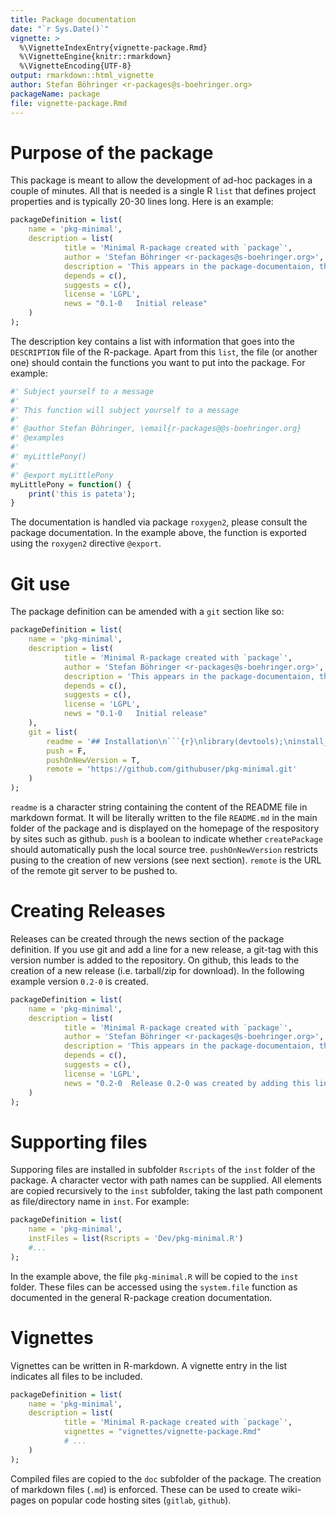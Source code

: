 ```yaml
---
title: Package documentation
date: "`r Sys.Date()`"
vignette: >
  %\VignetteIndexEntry{vignette-package.Rmd}
  %\VignetteEngine{knitr::rmarkdown}
  %\VignetteEncoding{UTF-8}
output: rmarkdown::html_vignette
author: Stefan Böhringer <r-packages@s-boehringer.org>
packageName: package
file: vignette-package.Rmd
---
```


# Purpose of the package

This package is meant to allow the development of ad-hoc packages in a couple of minutes. All that is needed is a single R `list` that defines project properties and is typically 20-30 lines long. Here is an example:

```r
packageDefinition = list(
	name = 'pkg-minimal',
	description = list(
			title = 'Minimal R-package created with `package`',
			author = 'Stefan Böhringer <r-packages@s-boehringer.org>',
			description = 'This appears in the package-documentaion, the markdown of the git-repository and in the package details.',
			depends = c(),
			suggests = c(),
			license = 'LGPL',
			news = "0.1-0   Initial release"
	)
);
```

The description key contains a list with information that goes into the `DESCRIPTION` file of the R-package. Apart from this `list`, the file (or another one) should contain the functions you want to put into the package. For example:

```r
#' Subject yourself to a message
#' 
#' This function will subject yourself to a message
#' 
#' @author Stefan Böhringer, \email{r-packages@@s-boehringer.org}
#' @examples
#' 
#' myLittlePony()
#'
#' @export myLittlePony
myLittlePony = function() {
	print('this is pateta');
}
```

The documentation is handled via package `roxygen2`, please consult the package documentation. In the example above, the function is exported using the `roxygen2` directive `@export`.

# Git use

The package definition can be amended with a `git` section like so:

```r
packageDefinition = list(
	name = 'pkg-minimal',
	description = list(
			title = 'Minimal R-package created with `package`',
			author = 'Stefan Böhringer <r-packages@s-boehringer.org>',
			description = 'This appears in the package-documentaion, the markdown of the git-repository and in the package details.',
			depends = c(),
			suggests = c(),
			license = 'LGPL',
			news = "0.1-0   Initial release"
	),
	git = list(
		readme = '## Installation\n```{r}\nlibrary(devtools);\ninstall_github("githubuser/pkg-minimal")\n```\n',
		push = F,
		pushOnNewVersion = T,
		remote = 'https://github.com/githubuser/pkg-minimal.git'
	)
);
```

`readme` is a character string containing the content of the README file in markdown format. It will be literally written to the file `README.md` in the main folder of the package and is displayed on the homepage of the respository by sites such as github.
`push` is a boolean to indicate whether `createPackage` should automatically push the local source tree. `pushOnNewVersion` restricts pusing to the creation of new versions (see next section).
`remote` is the URL of the remote git server to be pushed to.

# Creating Releases

Releases can be created through the news section of the package definition. If you use git and add a line for a new release, a git-tag with this version number is added to the repository. On github, this leads to the creation of a new release (i.e. tarball/zip for download). In the following example version `0.2-0` is created.

```r
packageDefinition = list(
	name = 'pkg-minimal',
	description = list(
			title = 'Minimal R-package created with `package`',
			author = 'Stefan Böhringer <r-packages@s-boehringer.org>',
			description = 'This appears in the package-documentaion, the markdown of the git-repository and in the package details.',
			depends = c(),
			suggests = c(),
			license = 'LGPL',
			news = "0.2-0  Release 0.2-0 was created by adding this line.\n0.1-0   Initial release"
	)
);
```

# Supporting files

Supporing files are installed in subfolder `Rscripts` of the `inst` folder of the package. A character vector with path names can be supplied. All elements are copied recursively to the `inst` subfolder, taking the last path component as file/directory name in `inst`. For example:

```r
packageDefinition = list(
	name = 'pkg-minimal',
	instFiles = list(Rscripts = 'Dev/pkg-minimal.R')
	#...
);
```

In the example above, the file `pkg-minimal.R` will be copied to the `inst` folder. These files can be accessed using the `system.file` function as documented in the general R-package creation documentation.


# Vignettes

Vignettes can be written in R-markdown. A vignette entry in the list indicates all files to be included.

```r
packageDefinition = list(
	name = 'pkg-minimal',
	description = list(
			title = 'Minimal R-package created with `package`',
			vignettes = "vignettes/vignette-package.Rmd"
			# ...
	)
);
```

Compiled files are copied to the `doc` subfolder of the package. The creation of markdown files (`.md`) is enforced. These can be used to create wiki-pages on popular code hosting sites (`gitlab`, `github`).

